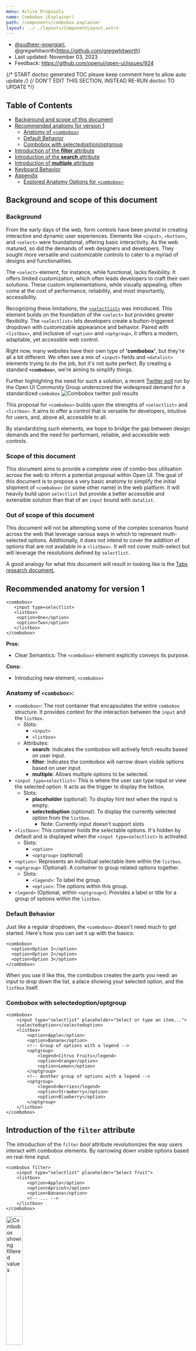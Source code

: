 ```yaml
---
menu: Active Proposals
name: Combobox (Explainer)
path: /components/combobox.explainer
layout: ../../layouts/ComponentLayout.astro
---
```


- [@sudheer-gowrgiari](https://github.com/sudheer-gowrigari), @gregwhitworth(https://github.com/gregwhitworth)
- Last updated: November 03, 2023
- Feedback: https://github.com/openui/open-ui/issues/924

{/* START doctoc generated TOC please keep comment here to allow auto update */}
{/* DON'T EDIT THIS SECTION, INSTEAD RE-RUN doctoc TO UPDATE */}

## Table of Contents

- [Background and scope of this document](#background-and-scope-of-this-document)
- [Recommended anatomy for version 1](#recommended-anatomy-for-version-1)
  - [Anatomy of  `<combobox>`](#anatomy-of-combobox)
  - [Default Behavior](#default-behavior)
  - [Combobox with selectedoption/optgroup](#combobox-with-selectedoptionoptgroup)
- [Introduction of the **filter** attribute](#introduction-of-the-filter-attribute)
- [Introduction of the **search** attribute](#introduction-of-the-search-attribute)
- [Introduction of **multiple** attribute](#introduction-of-multiple-attribute)
- [Keyboard Behavior](#keyboard-behavior)
- [Appendix](#appendix)
  - [Explored Anatomy Options for `<combobox>`](#explored-anatomy-options-for-combobox)

## Background and scope of this document

### Background
From the early days of the web, form controls have been pivotal in creating interactive and dynamic user experiences. Elements like `<input>`, `<button>`, and `<select>` were foundational, offering basic interactivity. As the web matured, so did the demands of web designers and developers. They sought more versatile and customizable controls to cater to a myriad of designs and functionalities.

The `<select>` element, for instance, while functional, lacks flexibility. It offers limited customization, which often leads developers to craft their own solutions. These custom implementations, while visually appealing, often come at the cost of performance, reliability, and most importantly, accessibility.

Recognizing these limitations, the [`<selectlist>`](https://open-ui.org/components/selectlist/) was introduced. This element builds on the foundation of the `<select>` but provides greater flexibility. The `<selectlist>` lets developers create a button-triggered dropdown with customizable appearance and behavior. Paired with `<listbox>`, and inclusive of `<option>` and `<optgroup>`, it offers a modern, adaptable, yet accessible web control.

Right now, many websites have their own type of **'combobox'**, but they're all a bit different. We often see a mix of `<input>` fields and `<datalist>` elements trying to do the job, but it's not quite perfect. By creating a standard **`<combobox>`**, we're aiming to simplify things. 

Further highlighting the need for such a solution, a recent [Twitter poll](https://twitter.com/openuicg/status/1717345237889351911) run by the Open UI Community Group underscored the widespread demand for a standardized ``combobox``
<Image
  src="/images/combobox/combobox-twitterpoll.png"
  alt="Combobox twitter poll results"
/>


This proposal for `<combobox>` builds upon the strengths of `<selectlist>` and `<listbox>`. It aims to offer a control that is versatile for developers, intuitive for users, and, above all, accessible to all.

By standardizing such elements, we hope to bridge the gap between design demands and the need for performant, reliable, and accessible web controls. 

### Scope of this document

This document aims to provide a complete view of combo-box utilisation across the web to inform a potential proposal within Open UI. The goal of this document is to propose a very basic anatomy to simplify the initial shipment of `<combobox>` (or some other name) in the web platform. It will heavily build upon `selectlist` but provide a better accessible and extensible solution than that of an `input` bound with `datalist`.


### Out of scope of this document

This document will not be attempting some of the complex scenarios found across the web that leverage various ways in which to represent multi-selected options. Additionally, it does not intend to cover the addition of options that are not available in a `<listbox>`. It will not cover multi-select but will leverage the resolutions defined by `selectlist`.

A good analogy for what this document will result in looking like is the [Tabs research document.](https://open-ui.org/components/tabs.research.parts/)

## Recommended anatomy for version 1

```
<combobox>
   <input type=selectlist>
   <listbox>
	<option>One</option>
	<option>Two</option>
   </listbox>
</combobox>
```


**Pros:**
* Clear Semantics: The `<combobox>` element explicitly conveys its purpose.

**Cons:**
* Introducing new element, `<combobox>`

### Anatomy of `<combobox>`:

<ComboboxAnatomy />

- `<combobox>`: The root container that encapsulates the entire `combobox` structure. It provides context for the interaction between the `input` and the `listbox`.
  - Slots:
    - `<input>`
    - `<listbox>`
  - Attributes:
    - **search**: Indicates the combobox will actively fetch results based on user input.
    - **filter**: Indicates the combobox will narrow down visible options based on user input.
    - **multiple**: Allows multiple options to be selected.
- `<input type=selectlist>`: This is where the user can type input or view the selected option. It acts as the trigger to display the listbox.
  - Slots:
    - **placeholder** (optional): To display hint text when the input is empty.
    - **selectedoption** (optional): To display the currently selected option from the `listbox`. 
      - Note: Currently input doesn't support slots
- `<listbox>`: This container holds the selectable options. It's hidden by default and is displayed when the `<input type=selectlist>` is activated.
  - Slots:
    - `<option>`
    - `<optgroup>` (optional)
- `<option>`: Represents an individual selectable item within the `listbox`.
- `<optgroup>` (Optional): A container to group related options together.
  - Slots:
    - `<legend>`: To label the group.
    - `<option>`: The options within this group.
- `<legend>` (Optional, within `<optgroup>`): Provides a label or title for a group of options within the `listbox`.

### Default Behavior

Just like a regular dropdown, the `<combobox>` doesn't need much to get started. Here's how you can set it up with the basics:


```
<combobox>
  <option>Option 1</option>
  <option>Option 2</option>
  <option>Option 3</option>
</combobox>
```


When you use it like this, the combobox creates the parts you need: an input to drop down the list, a place showing your selected option, and the `listbox` itself.

### Combobox with selectedoption/optgroup


```
<combobox>
    <input type="selectlist" placeholder="Select or type an item...">
    <selectedoption></selectedoption>
    <listbox>
        <option>Apple</option>
        <option>Banana</option>
        <!-- Group of options with a legend -->
        <optgroup>
            <legend>Citrus Fruits</legend>
            <option>Orange</option>
            <option>Lemon</option>
        </optgroup>
        <!-- Another group of options with a legend -->
        <optgroup>
            <legend>Berries</legend>
            <option>Strawberry</option>
            <option>Blueberry</option>
        </optgroup>
    </listbox>
</combobox>
```

## Introduction of the `filter` attribute

The introduction of the `filter` _bool_ attribute revolutionizes the way users interact with combobox elements. By narrowing down visible options based on real-time input.


```
<combobox filter>
    <input type="selectlist" placeholder="Select fruit">
    <listbox>
        <option>Apple</option>
        <option>Apricot</option>
        <option>Banana</option>
        <!-- ... -->
    </listbox>
</combobox>
```

<Image
  src="/images/combobox/comobobox-filter.gif"
  alt="Combobox showing filtered values"
  style="width:30%"
/>

## Introduction of the `search` attribute

The introduction of the `search` attribute support search with



* pattern
* startswith 
* Contains
* ..

The current behavior of `<selectlist>` is the _startswith_ value


```
<combobox search>
    <input type="selectlist" placeholder="Select fruit">
    <listbox>
       <option>Apple</option>
        <option>Apricot</option>
        <option>Banana</option>
        <!-- ... -->
    </listbox>
</combobox>
```
<Image
  src="/images/combobox/combo-search.gif"
  alt="Combobox showing search results"
  style="width:30%"
/>



### Introduction of `multiple` attribute

TBD


### Keyboard Behavior

TBD : [https://www.w3.org/WAI/ARIA/apg/patterns/combobox/](https://www.w3.org/WAI/ARIA/apg/patterns/combobox/) 



## Research

To keep this doc focused on the initial recommended approach, we've separated the research for parts and examples into another document that can be [found here](https://github.com/sudheer-gowrigari/explainers/blob/main/combobox-research.md)

## Appendix
### Explored Anatomy Options for ``<combobox>``
#### Approach 1


```
<input type="text" list="browsers"  />
<datalist id="browsers">
	<option>firefox</option>
	<option>Chrome</option>
</datalist>
```


**Pros:**



* Native elements

**Cons:**



* You can't achieve multi-select with `<datalist>`:
* grouping options or adding icons next to options, the `<datalist>` approach falls short.
* Inconsistent Browser Support: While most modern browsers support `<datalist>`, the appearance and behavior can be inconsistent across different browsers.


#### Approach 2


```
<selectlist combobox>
  <input type=selectlist>
  <listbox>
	<option>One</option>
	<option>Two</option>
  </listbox>
</selectlist>
```


**Pros:**



* Leveraging the existing `<selectlist>`

**Cons:**



* Need to rely on an opt-in attribute(`combobox`) to modify the behavior of `<selectlist>`.